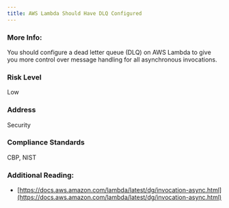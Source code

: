 ```yaml
---
title: AWS Lambda Should Have DLQ Configured
---
```


### More Info:

You should configure a dead letter queue (DLQ) on AWS Lambda to give you more control over message handling for all asynchronous invocations.

### Risk Level

Low

### Address

Security

### Compliance Standards

CBP, NIST

### Additional Reading:

- [https://docs.aws.amazon.com/lambda/latest/dg/invocation-async.html](https://docs.aws.amazon.com/lambda/latest/dg/invocation-async.html)
